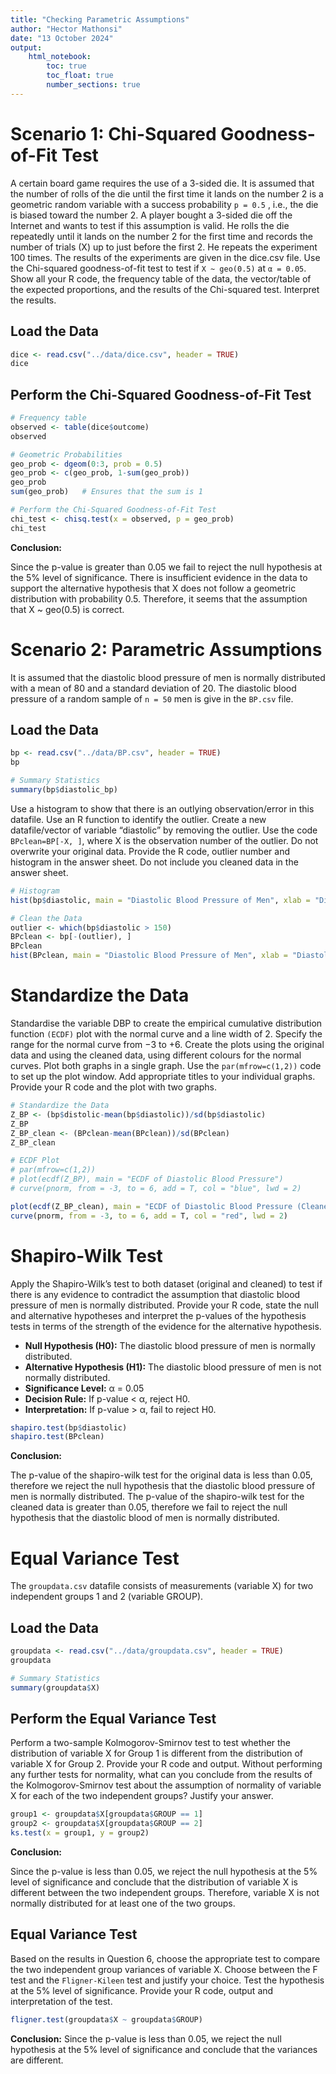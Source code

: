 ```yaml
---
title: "Checking Parametric Assumptions"
author: "Hector Mathonsi"
date: "13 October 2024"
output:
    html_notebook:
        toc: true
        toc_float: true
        number_sections: true
---
```


# Scenario 1: Chi-Squared Goodness-of-Fit Test
A certain board game requires the use of a 3-sided die. It is assumed that the number of rolls of the die until the first time it lands on the number 2 is a geometric random variable with a success probability `p = 0.5` , i.e., the die is biased toward the number 2. A player bought a 3-sided die off the Internet and wants to test if this assumption is valid. He rolls the die repeatedly until it lands on the number 2 for the first time and records the number of trials (X) up to just before the first 2. He repeats the experiment 100 times. The results of the experiments are given in the dice.csv file. Use the Chi-squared goodness-of-fit test to test if `X ~ geo(0.5)` at `α = 0.05`. Show all your R code, the frequency table of the data, the vector/table of the expected proportions, and the results of the Chi-squared test. Interpret the results.

## Load the Data
```r
dice <- read.csv("../data/dice.csv", header = TRUE)
dice
```

## Perform the Chi-Squared Goodness-of-Fit Test
```r
# Frequency table
observed <- table(dice$outcome)
observed

# Geometric Probabilities
geo_prob <- dgeom(0:3, prob = 0.5)
geo_prob <- c(geo_prob, 1-sum(geo_prob))
geo_prob
sum(geo_prob)   # Ensures that the sum is 1

# Perform the Chi-Squared Goodness-of-Fit Test
chi_test <- chisq.test(x = observed, p = geo_prob)
chi_test
```

**Conclusion:**

Since the p-value is greater than 0.05 we fail to reject the null hypothesis at the 5% level of significance. There is insufficient evidence in the data to support the alternative hypothesis that X does not follow a geometric distribution with probability 0.5. Therefore, it seems that the assumption that X ~ geo(0.5) is correct.

# Scenario 2: Parametric Assumptions
It is assumed that the diastolic blood pressure of men is normally distributed with a mean of 80 and a standard deviation of 20. The diastolic blood pressure of a random sample of `n = 50` men is give in the `BP.csv` file.

## Load the Data
```r
bp <- read.csv("../data/BP.csv", header = TRUE)
bp

# Summary Statistics
summary(bp$diastolic_bp)
```

Use a histogram to show that there is an outlying observation/error in this datafile. Use an R function to identify the outlier. Create a new datafile/vector of variable “diastolic” by removing the outlier. Use the code `BPclean=BP[-X, ]`, where X is the observation number of the outlier. Do not overwrite your original data. Provide the R code, outlier number and histogram in the answer sheet. Do not include you cleaned data in the answer sheet.
```r
# Histogram
hist(bp$diastolic, main = "Diastolic Blood Pressure of Men", xlab = "Diastolic Blood Pressure", ylab = "Frequency", col = "lightblue")

# Clean the Data
outlier <- which(bp$diastolic > 150)
BPclean <- bp[-(outlier), ]
BPclean
hist(BPclean, main = "Diastolic Blood Pressure of Men", xlab = "Diastolic Blood Pressure", ylab = "Frequency", col = "lightblue")
```

# Standardize the Data
Standardise the variable DBP to create the empirical cumulative distribution function `(ECDF)` plot with the normal curve and a line width of 2. Specify the range for the normal curve from −3 to +6. Create the plots using the original data and using the cleaned data, using different colours for the normal curves. Plot both graphs in a single graph. Use the `par(mfrow=c(1,2))` code to set up the plot window. Add appropriate titles to your individual graphs. Provide your R code and the plot with two graphs.
```r
# Standardize the Data
Z_BP <- (bp$distolic-mean(bp$diastolic))/sd(bp$diastolic)
Z_BP
Z_BP_clean <- (BPclean-mean(BPclean))/sd(BPclean)
Z_BP_clean

# ECDF Plot
# par(mfrow=c(1,2))
# plot(ecdf(Z_BP), main = "ECDF of Diastolic Blood Pressure")
# curve(pnorm, from = -3, to = 6, add = T, col = "blue", lwd = 2)

plot(ecdf(Z_BP_clean), main = "ECDF of Diastolic Blood Pressure (Cleaned)")
curve(pnorm, from = -3, to = 6, add = T, col = "red", lwd = 2)
```

# Shapiro-Wilk Test
Apply the Shapiro-Wilk’s test to both dataset (original and cleaned) to test if there is any evidence to contradict the assumption that diastolic blood pressure of men is normally distributed. Provide your R code, state the null and alternative hypotheses and interpret the p-values of the hypothesis tests in terms of the strength of the evidence for the alternative hypothesis.

- **Null Hypothesis (H0):** The diastolic blood pressure of men is normally distributed.
- **Alternative Hypothesis (H1):** The diastolic blood pressure of men is not normally distributed.
- **Significance Level:** α = 0.05
- **Decision Rule:** If p-value < α, reject H0.
- **Interpretation:** If p-value > α, fail to reject H0.

```r
shapiro.test(bp$diastolic)
shapiro.test(BPclean)
```

**Conclusion:**

The p-value of the shapiro-wilk test for the original data is less than 0.05, therefore we reject the null hypothesis that the diastolic blood pressure of men is normally distributed. The p-value of the shapiro-wilk test for the cleaned data is greater than 0.05, therefore we fail to reject the null hypothesis that the diastolic blood of men is normally distributed.

# Equal Variance Test
The `groupdata.csv` datafile consists of measurements (variable X) for two independent groups 1 and 2 (variable GROUP).

## Load the Data
```r
groupdata <- read.csv("../data/groupdata.csv", header = TRUE)
groupdata

# Summary Statistics
summary(groupdata$X)
```

## Perform the Equal Variance Test
Perform a two-sample Kolmogorov-Smirnov test to test whether the distribution of variable X for Group 1 is different from the distribution of variable X for Group 2. Provide your R code and output. Without performing any further tests for normality, what can you conclude from the results of the Kolmogorov-Smirnov test about the assumption of normality of variable X for each of the two independent groups? Justify your answer.
```r
group1 <- groupdata$X[groupdata$GROUP == 1]
group2 <- groupdata$X[groupdata$GROUP == 2]
ks.test(x = group1, y = group2)
```
**Conclusion:**

Since the p-value is less than 0.05, we reject the null hypothesis at the 5% level of significance and conclude that the distribution of variable X is different between the two independent groups. Therefore, variable X is not normally distributed for at least one of the two groups.

## Equal Variance Test
Based on the results in Question 6, choose the appropriate test to compare the two independent group variances of variable X. Choose between the F test and the `Fligner-Kileen` test and justify your choice. Test the hypothesis at the 5% level of significance. Provide your R code, output and interpretation of the test.
```r
fligner.test(groupdata$X ~ groupdata$GROUP)
```

**Conclusion:**
Since the p-value is less than 0.05, we reject the null hypothesis at the 5% level of significance and conclude that the variances are different.



